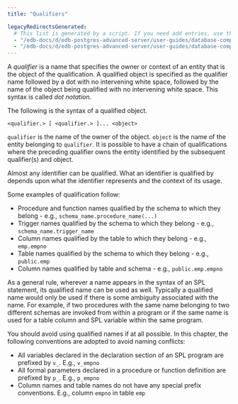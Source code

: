 ```yaml
---
title: "Qualifiers"

legacyRedirectsGenerated:
  # This list is generated by a script. If you need add entries, use the `legacyRedirects` key.
  - "/edb-docs/d/edb-postgres-advanced-server/user-guides/database-compatibility-stored-procedural-language-guide/13/qualifiers.html"
  - "/edb-docs/d/edb-postgres-advanced-server/user-guides/database-compatibility-stored-procedural-language-guide/latest/qualifiers.html"
---
```


<div id="qualifiers" class="registered_link"></div>

A *qualifier* is a name that specifies the owner or context of an entity that is the object of the qualification. A qualified object is specified as the qualifier name followed by a dot with no intervening white space, followed by the name of the object being qualified with no intervening white space. This syntax is called *dot notation*.

The following is the syntax of a qualified object.

```text
<qualifier.> [ <qualifier.> ]... <object>
```

`qualifier` is the name of the owner of the object. `object` is the name of the entity belonging to `qualifier`. It is possible to have a chain of qualifications where the preceding qualifier owns the entity identified by the subsequent qualifier(s) and object.

Almost any identifier can be qualified. What an identifier is qualified by depends upon what the identifier represents and the context of its usage.

Some examples of qualification follow:

-   Procedure and function names qualified by the schema to which they belong - e.g., `schema_name.procedure_name(...)`
-   Trigger names qualified by the schema to which they belong - e.g., `schema_name.trigger_name`
-   Column names qualified by the table to which they belong - e.g., `emp.empno`
-   Table names qualified by the schema to which they belong - e.g., `public.emp`
-   Column names qualified by table and schema - e.g., `public.emp.empno`

As a general rule, wherever a name appears in the syntax of an SPL statement, its qualified name can be used as well. Typically a qualified name would only be used if there is some ambiguity associated with the name. For example, if two procedures with the same name belonging to two different schemas are invoked from within a program or if the same name is used for a table column and SPL variable within the same program.

You should avoid using qualified names if at all possible. In this chapter, the following conventions are adopted to avoid naming conflicts:

-   All variables declared in the declaration section of an SPL program are prefixed by `v_`. E.g., `v_empno`
-   All formal parameters declared in a procedure or function definition are prefixed by `p_`. E.g., `p_empno`
-   Column names and table names do not have any special prefix conventions. E.g., column `empno` in table `emp`
